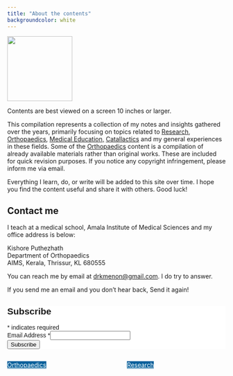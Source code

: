 ```yaml
---
title: "About the contents"
backgroundcolor: white
---
```


![](image/knotes.png){width="150"}

Contents are best viewed on a screen 10 inches or larger.

This compilation represents a collection of my notes and insights gathered over the years, primarily focusing on topics related to [Research](https://www.knotes.co.in/biomedical/research%20methodology/science), [Orthopaedics](https://www.knotes.co.in/revision%20notes/basic%20science/bone), [Medical Education,](https://www.knotes.co.in/education%20technology/zotero) [Catallactics](https://www.knotes.co.in/catallactics/personal/conifers) and my general experiences in these fields. Some of the [Orthopaedics](https://www.knotes.co.in/revision%20notes/basic%20science/bone) content is a compilation of already available materials rather than original works. These are included for quick revision purposes. If you notice any copyright infringement, please inform me via email.

Everything I learn, do, or write will be added to this site over time. I hope you find the content useful and share it with others. Good luck!

## Contact me {#sec-contact-me}

I teach at a medical school, Amala Institute of Medical Sciences and my office address is below:

Kishore Puthezhath\
Department of Orthopaedics\
AIMS, Kerala, Thrissur, KL 680555

You can reach me by email at [drkmenon\@gmail.com](mailto:drkmenon@gmail.com){.email}. I do try to answer.

If you send me an email and you don't hear back, Send it again!

```{=html}
<!-- Begin Mailchimp Signup Form -->
<div id="mc_embed_shell">
      <link href="//cdn-images.mailchimp.com/embedcode/classic-061523.css" rel="stylesheet" type="text/css">
  <style type="text/css">
        #mc_embed_signup{background:#fff; false;clear:left; font:14px Helvetica,Arial,sans-serif; width: px;}
        /* Add your own Mailchimp form style overrides in your site stylesheet or in this style block.
           We recommend moving this block and the preceding CSS link to the HEAD of your HTML file. */
</style>
<div id="mc_embed_signup">
    <form action="https://knotes.us17.list-manage.com/subscribe/post?u=cbd11e712b45e98cdaab2dd4d&amp;id=aeaca1e768&amp;f_id=00dbc2e1f0" method="post" id="mc-embedded-subscribe-form" name="mc-embedded-subscribe-form" class="validate" target="_blank">
        <div id="mc_embed_signup_scroll"><h2>Subscribe</h2>
            <div class="indicates-required"><span class="asterisk">*</span> indicates required</div>
            <div class="mc-field-group"><label for="mce-EMAIL">Email Address <span class="asterisk">*</span></label><input type="email" name="EMAIL" class="required email" id="mce-EMAIL" required="" value=""></div>
        <div id="mce-responses" class="clear foot">
            <div class="response" id="mce-error-response" style="display: none;"></div>
            <div class="response" id="mce-success-response" style="display: none;"></div>
        </div>
    <div aria-hidden="true" style="position: absolute; left: -5000px;">
        /* real people should not fill this in and expect good things - do not remove this or risk form bot signups */
        <input type="text" name="b_cbd11e712b45e98cdaab2dd4d_aeaca1e768" tabindex="-1" value="">
    </div>
        <div class="optionalParent">
            <div class="clear foot">
                <input type="submit" name="subscribe" id="mc-embedded-subscribe" class="button" value="Subscribe">
                
            </div>
        </div>
    </div>
</form>
</div>
<script type="text/javascript" src="//s3.amazonaws.com/downloads.mailchimp.com/js/mc-validate.js"></script><script type="text/javascript">(function($) {window.fnames = new Array(); window.ftypes = new Array();fnames[0]='EMAIL';ftypes[0]='email';fnames[1]='FNAME';ftypes[1]='text';fnames[2]='LNAME';ftypes[2]='text';fnames[3]='ADDRESS';ftypes[3]='address';fnames[4]='PHONE';ftypes[4]='phone';fnames[5]='BIRTHDAY';ftypes[5]='birthday';}(jQuery));var $mcj = jQuery.noConflict(true);</script></div>
<!-- End Mailchimp Signup Form -->
```

::: columns
::: column
::: {.get-started .alt-background}
::: content-block
[Orthopaedics](https://www.knotes.co.in/revision%20notes/adult%20pathology/charcot){.btn-action-primary .btn-action .btn .btn-success .btn-lg role="button" style="margin-top: 1em; background-color: #00609b; border-color: #00609b; color: #ffffff;"}
:::
:::
:::

::: column
::: {.get-started .alt-background}
::: content-block
[Research](https://www.knotes.co.in/biomedical/research%20methodology/science){.btn-action-primary .btn-action .btn .btn-success .btn-lg role="button" style="margin-top: 1em; background-color: #00609b; border-color: #00609b; color: #ffffff;"}
:::
:::
:::
:::
